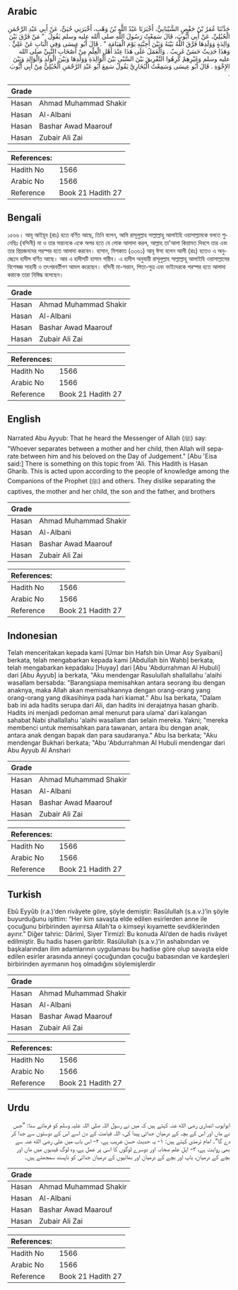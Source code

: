 ## Arabic


<div dir="rtl" lang="ar" style={{fontSize:'larger',backgroundColor:'#f8f9fa',padding:20}}>
حَدَّثَنَا عُمَرُ بْنُ حَفْصٍ الشَّيْبَانِيُّ، أَخْبَرَنَا عَبْدُ اللَّهِ بْنُ وَهْبٍ، أَخْبَرَنِي حُيَىٌّ، عَنْ أَبِي عَبْدِ الرَّحْمَنِ الْحُبُلِيِّ، عَنْ أَبِي أَيُّوبَ، قَالَ سَمِعْتُ رَسُولَ اللَّهِ صلى الله عليه وسلم يَقُولُ ‏ "‏ مَنْ فَرَّقَ بَيْنَ وَالِدَةٍ وَوَلَدِهَا فَرَّقَ اللَّهُ بَيْنَهُ وَبَيْنَ أَحِبَّتِهِ يَوْمَ الْقِيَامَةِ ‏"‏ ‏.‏ قَالَ أَبُو عِيسَى وَفِي الْبَابِ عَنْ عَلِيٍّ ‏.‏ وَهَذَا حَدِيثٌ حَسَنٌ غَرِيبٌ ‏.‏ وَالْعَمَلُ عَلَى هَذَا عِنْدَ أَهْلِ الْعِلْمِ مِنْ أَصْحَابِ النَّبِيِّ صلى الله عليه وسلم وَغَيْرِهِمْ كَرِهُوا التَّفْرِيقَ بَيْنَ السَّبْىِ بَيْنَ الْوَالِدَةِ وَوَلَدِهَا وَبَيْنَ الْوَلَدِ وَالْوَالِدِ وَبَيْنَ الإِخْوَةِ ‏.‏ قَالَ أَبُو عِيسَى وَسَمِعْتُ الْبُخَارِيَّ يَقُولُ سَمِعَ أَبُو عَبْدِ الرَّحْمَنِ الْحُبُلِيُّ مِنْ أَبِي أَيُّوبَ ‏.‏
</div>
<div style={{backgroundColor:'#f8f9fa',padding:20, marginBottom: 10}}><table> <thead> <tr> <th>Grade</th> <th></th> </tr> </thead> <tbody> <tr><td>Hasan</td><td>Ahmad Muhammad Shakir</td></tr><tr><td>Hasan</td><td>Al-Albani</td></tr><tr><td>Hasan</td><td>Bashar Awad Maarouf</td></tr><tr><td>Hasan</td><td>Zubair Ali Zai</td></tr></tbody></table><table> <thead> <tr> <th>References:</th> <th></th> </tr> </thead> <tbody><tr><td>Hadith No</td><td>1566</td></tr><tr><td>Arabic No</td><td>1566</td></tr><tr><td>Reference</td><td>Book 21 Hadith 27</td></tr></tbody></table></div>

## Bengali


<div dir="ltr" lang="bn" style={{fontSize:'larger',backgroundColor:'#f8f9fa',padding:20}}>
১৫৬৬। আবূ আইয়ূব (রাঃ) হতে বর্ণিত আছে, তিনি বলেন, আমি রাসূলুল্লাহ সাল্লাল্লাহু আলাইহি ওয়াসাল্লামকে বলতে শুনেছিঃ (বন্দিনী) মা ও তার সন্তানকে একে অপর হতে যে লোক আলাদা করল, আল্লাহ তা'আলা কিয়ামত দিবসে তার এবং তার প্রিয়জনদের পরস্পর হতে আলাদা করবেন। হাসান, মিশকাত (৩৩৬১) আবূ ঈসা বলেন আলী (রাঃ) হতেও এ অনুচ্ছেদে হাদীস বর্ণিত আছে। আর এ হাদীসটি হাসান গারীব। এ হাদীস অনুযায়ী রাসূলুল্লাহ সাল্লাল্লাহু আলাইহি ওয়াসাল্লামের বিশেষজ্ঞ সাহাবী ও তৎপরবর্তীগণ আমল করেছেন। বন্দিনী মা-সন্তান, পিতা-পুত্র এবং ভাইদেরকে পরস্পর হতে আলাদা করাকে তারা নিষিদ্ধ বলেছেন।
</div>
<div style={{backgroundColor:'#f8f9fa',padding:20, marginBottom: 10}}><table> <thead> <tr> <th>Grade</th> <th></th> </tr> </thead> <tbody> <tr><td>Hasan</td><td>Ahmad Muhammad Shakir</td></tr><tr><td>Hasan</td><td>Al-Albani</td></tr><tr><td>Hasan</td><td>Bashar Awad Maarouf</td></tr><tr><td>Hasan</td><td>Zubair Ali Zai</td></tr></tbody></table><table> <thead> <tr> <th>References:</th> <th></th> </tr> </thead> <tbody><tr><td>Hadith No</td><td>1566</td></tr><tr><td>Arabic No</td><td>1566</td></tr><tr><td>Reference</td><td>Book 21 Hadith 27</td></tr></tbody></table></div>

## English


<div dir="ltr" lang="en" style={{fontSize:'larger',backgroundColor:'#f8f9fa',padding:20}}>
Narrated Abu Ayyub: That he heard the Messenger of Allah (ﷺ) say: "Whoever separates between a mother and her child, then Allah will separate between him and his beloved on the Day of Judgement." [Abu 'Eisa said:] There is something on this topic from 'Ali. This Hadith is Hasan Gharib. This is acted upon according to the people of knowledge among the Companions of the Prophet (ﷺ) and others. They dislike separating the captives, the mother and her child, the son and the father, and brothers
</div>
<div style={{backgroundColor:'#f8f9fa',padding:20, marginBottom: 10}}><table> <thead> <tr> <th>Grade</th> <th></th> </tr> </thead> <tbody> <tr><td>Hasan</td><td>Ahmad Muhammad Shakir</td></tr><tr><td>Hasan</td><td>Al-Albani</td></tr><tr><td>Hasan</td><td>Bashar Awad Maarouf</td></tr><tr><td>Hasan</td><td>Zubair Ali Zai</td></tr></tbody></table><table> <thead> <tr> <th>References:</th> <th></th> </tr> </thead> <tbody><tr><td>Hadith No</td><td>1566</td></tr><tr><td>Arabic No</td><td>1566</td></tr><tr><td>Reference</td><td>Book 21 Hadith 27</td></tr></tbody></table></div>

## Indonesian


<div dir="ltr" lang="id" style={{fontSize:'larger',backgroundColor:'#f8f9fa',padding:20}}>
Telah menceritakan kepada kami [Umar bin Hafsh bin Umar Asy Syaibani] berkata, telah mengabarkan kepada kami [Abdullah bin Wahb] berkata, telah mengabarkan kepadaku [Huyay] dari [Abu 'Abdurrahman Al Hubuli] dari [Abu Ayyub] ia berkata, "Aku mendengar Rasulullah shallallahu 'alaihi wasallam bersabda: "Barangsiapa memisahkan antara seorang ibu dengan anaknya, maka Allah akan memisahkannya dengan orang-orang yang orang-orang yang dikasihinya pada hari kiamat." Abu Isa berkata, "Dalam bab ini ada hadits serupa dari Ali, dan hadits ini derajatnya hasan gharib. Hadits ini menjadi pedoman amal menurut para ulama' dari kalangan sahabat Nabi shallallahu 'alaihi wasallam dan selain mereka. Yakni; "mereka membenci untuk memisahkan para tawanan, antara ibu dengan anak, antara anak dengan bapak dan para saudaranya." Abu Isa berkata; "Aku mendengar Bukhari berkata; "Abu 'Abdurrahman Al Hubuli mendengar dari Abu Ayyub Al Anshari
</div>
<div style={{backgroundColor:'#f8f9fa',padding:20, marginBottom: 10}}><table> <thead> <tr> <th>Grade</th> <th></th> </tr> </thead> <tbody> <tr><td>Hasan</td><td>Ahmad Muhammad Shakir</td></tr><tr><td>Hasan</td><td>Al-Albani</td></tr><tr><td>Hasan</td><td>Bashar Awad Maarouf</td></tr><tr><td>Hasan</td><td>Zubair Ali Zai</td></tr></tbody></table><table> <thead> <tr> <th>References:</th> <th></th> </tr> </thead> <tbody><tr><td>Hadith No</td><td>1566</td></tr><tr><td>Arabic No</td><td>1566</td></tr><tr><td>Reference</td><td>Book 21 Hadith 27</td></tr></tbody></table></div>

## Turkish


<div dir="ltr" lang="tr" style={{fontSize:'larger',backgroundColor:'#f8f9fa',padding:20}}>
Ebû Eyyûb (r.a.)’den rivâyete göre, şöyle demiştir: Rasûlullah (s.a.v.)’in şöyle buyurduğunu işittim: “Her kim savaşta elde edilen esirlerden anne ile çocuğunu birbirinden ayırırsa Allah’ta o kimseyi kıyamette sevdiklerinden ayırır.” Diğer tahric: Dârimî, Siyer Tirmizî: Bu konuda Ali’den de hadis rivâyet edilmiştir. Bu hadis hasen garibtir. Rasûlullah (s.a.v.)’in ashabından ve başkalarından ilim adamlarının uygulaması bu hadise göre olup savaşta elde edilen esirler arasında anneyi çocuğundan çocuğu babasından ve kardeşleri birbirinden ayırmanın hoş olmadığını söylemişlerdir
</div>
<div style={{backgroundColor:'#f8f9fa',padding:20, marginBottom: 10}}><table> <thead> <tr> <th>Grade</th> <th></th> </tr> </thead> <tbody> <tr><td>Hasan</td><td>Ahmad Muhammad Shakir</td></tr><tr><td>Hasan</td><td>Al-Albani</td></tr><tr><td>Hasan</td><td>Bashar Awad Maarouf</td></tr><tr><td>Hasan</td><td>Zubair Ali Zai</td></tr></tbody></table><table> <thead> <tr> <th>References:</th> <th></th> </tr> </thead> <tbody><tr><td>Hadith No</td><td>1566</td></tr><tr><td>Arabic No</td><td>1566</td></tr><tr><td>Reference</td><td>Book 21 Hadith 27</td></tr></tbody></table></div>

## Urdu


<div dir="rtl" lang="ur" style={{fontSize:'larger',backgroundColor:'#f8f9fa',padding:20}}>
ابوایوب انصاری رضی الله عنہ کہتے ہیں کہ میں نے رسول اللہ صلی اللہ علیہ وسلم کو فرماتے سنا: ”جس نے ماں اور اس کے بچہ کے درمیان جدائی پیدا کی، اللہ قیامت کے دن اسے اس کے دوستوں سے جدا کر دے گا“۔ امام ترمذی کہتے ہیں: ۱- یہ حدیث حسن غریب ہے، ۲- اس باب میں علی رضی الله عنہ سے بھی روایت ہے، ۳- اہل علم صحابہ اور دوسرے لوگوں کا اسی پر عمل ہے، وہ لوگ قیدیوں میں ماں اور بچے کے درمیان، باپ اور بچے کے درمیان اور بھائیوں کے درمیان جدائی کو ناپسند سمجھتے ہیں۔
</div>
<div style={{backgroundColor:'#f8f9fa',padding:20, marginBottom: 10}}><table> <thead> <tr> <th>Grade</th> <th></th> </tr> </thead> <tbody> <tr><td>Hasan</td><td>Ahmad Muhammad Shakir</td></tr><tr><td>Hasan</td><td>Al-Albani</td></tr><tr><td>Hasan</td><td>Bashar Awad Maarouf</td></tr><tr><td>Hasan</td><td>Zubair Ali Zai</td></tr></tbody></table><table> <thead> <tr> <th>References:</th> <th></th> </tr> </thead> <tbody><tr><td>Hadith No</td><td>1566</td></tr><tr><td>Arabic No</td><td>1566</td></tr><tr><td>Reference</td><td>Book 21 Hadith 27</td></tr></tbody></table></div>